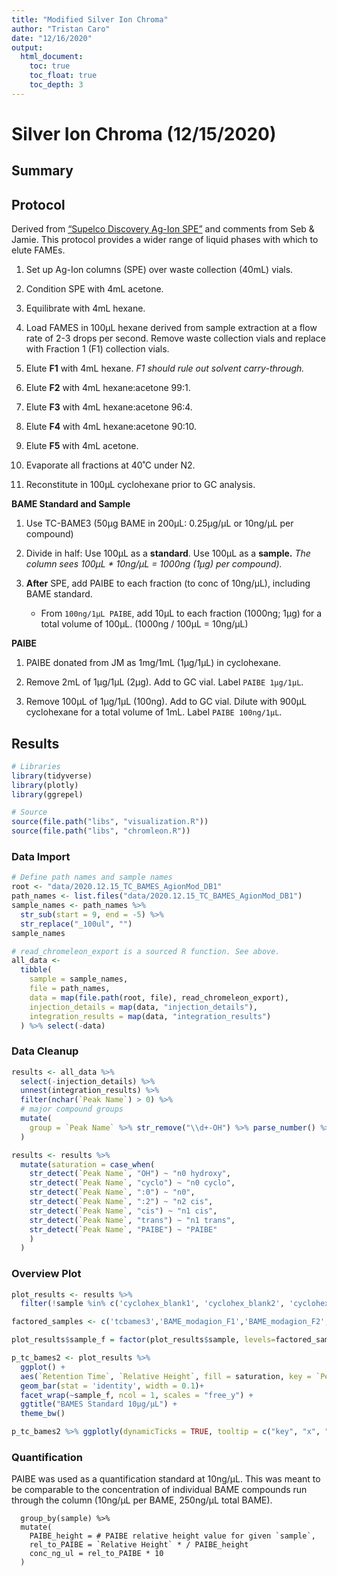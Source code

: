 ```yaml
---
title: "Modified Silver Ion Chroma"
author: "Tristan Caro"
date: "12/16/2020"
output:
  html_document:
    toc: true
    toc_float: true
    toc_depth: 3
---
```


# Silver Ion Chroma (12/15/2020)

## Summary

## Protocol

Derived from ["Supelco Discovery Ag-Ion SPE"](https://www.sigmaaldrich.com/catalog/product/supelco/54225u?lang=en&region=US) and comments from Seb & Jamie. This protocol provides a wider range of liquid phases with which to elute FAMEs.

1.  Set up Ag-Ion columns (SPE) over waste collection (40mL) vials.

2.  Condition SPE with 4mL acetone.

3.  Equilibrate with 4mL hexane.

4.  Load FAMES in 100µL hexane derived from sample extraction at a flow rate of 2-3 drops per second. Remove waste collection vials and replace with Fraction 1 (F1) collection vials.

5.  Elute **F1** with 4mL hexane.
    *F1 should rule out solvent carry-through.*

6.  Elute **F2** with 4mL hexane:acetone 99:1.

7.  Elute **F3** with 4mL hexane:acetone 96:4.

8.  Elute **F4** with 4mL hexane:acetone 90:10.

9.  Elute **F5** with 4mL acetone.

10. Evaporate all fractions at 40˚C under N2.

11. Reconstitute in 100µL cyclohexane prior to GC analysis.

**BAME Standard and Sample**

1.  Use TC-BAME3 (50µg BAME in 200µL: 0.25µg/µL or 10ng/µL per compound)

2.  Divide in half:
    Use 100µL as a **standard**.
    Use 100µL as a **sample.**
    *The column sees 100µL \* 10ng/µL = 1000ng (1µg) per compound).*

3.  **After** SPE, add PAIBE to each fraction (to conc of 10ng/µL), including BAME standard.

    -   From `100ng/1µL PAIBE`, add 10µL to each fraction (1000ng; 1µg) for a total volume of 100µL. (1000ng / 100µL = 10ng/µL)

**PAIBE**

1.  PAIBE donated from JM as 1mg/1mL (1µg/1µL) in cyclohexane.

2.  Remove 2mL of 1µg/1µL (2µg). Add to GC vial. Label `PAIBE 1µg/1µL`.

3.  Remove 100µL of 1µg/1µL (100ng). Add to GC vial. Dilute with 900µL cyclohexane for a total volume of 1mL. Label `PAIBE 100ng/1µL`.

## Results

```r
# Libraries
library(tidyverse)
library(plotly)
library(ggrepel)

# Source
source(file.path("libs", "visualization.R"))
source(file.path("libs", "chromleon.R"))
```

### Data Import

```r
# Define path names and sample names
root <- "data/2020.12.15_TC_BAMES_AgionMod_DB1"
path_names <- list.files("data/2020.12.15_TC_BAMES_AgionMod_DB1")
sample_names <- path_names %>% 
  str_sub(start = 9, end = -5) %>% 
  str_replace("_100ul", "")
sample_names

# read_chromeleon_export is a sourced R function. See above.
all_data <-
  tibble(
    sample = sample_names,
    file = path_names,
    data = map(file.path(root, file), read_chromeleon_export),
    injection_details = map(data, "injection_details"),
    integration_results = map(data, "integration_results")
  ) %>% select(-data)

```

### Data Cleanup

```r
results <- all_data %>% 
  select(-injection_details) %>% 
  unnest(integration_results) %>% 
  filter(nchar(`Peak Name`) > 0) %>% 
  # major compound groups
  mutate(
    group = `Peak Name` %>% str_remove("\\d+-OH") %>% parse_number() %>% abs() %>% {paste0("C", .)} %>% factor()
  )

results <- results %>% 
  mutate(saturation = case_when(
    str_detect(`Peak Name`, "OH") ~ "n0 hydroxy",
    str_detect(`Peak Name`, "cyclo") ~ "n0 cyclo",
    str_detect(`Peak Name`, ":0") ~ "n0",
    str_detect(`Peak Name`, ":2") ~ "n2 cis",
    str_detect(`Peak Name`, "cis") ~ "n1 cis",
    str_detect(`Peak Name`, "trans") ~ "n1 trans",
    str_detect(`Peak Name`, "PAIBE") ~ "PAIBE"
    )
  )
```

### Overview Plot

```r
plot_results <- results %>% 
  filter(!sample %in% c('cyclohex_blank1', 'cyclohex_blank2', 'cyclohex_blank3', 'cyclohex_blank4'))

factored_samples <- c('tcbames3','BAME_modagion_F1','BAME_modagion_F2','BAME_modagion_F3', 'BAME_modagion_F4', 'BAME_modagion_F5')

plot_results$sample_f = factor(plot_results$sample, levels=factored_samples)

p_tc_bames2 <- plot_results %>%
  ggplot() +
  aes(`Retention Time`, `Relative Height`, fill = saturation, key = `Peak Name`) +
  geom_bar(stat = 'identity', width = 0.1)+
  facet_wrap(~sample_f, ncol = 1, scales = "free_y") +
  ggtitle("BAMES Standard 10µg/µL") +
  theme_bw()

p_tc_bames2 %>% ggplotly(dynamicTicks = TRUE, tooltip = c("key", "x", "y"))
```

### Quantification

PAIBE was used as a quantification standard at 10ng/µL. This was meant to be comparable to the concentration of individual BAME compounds run through the column (10ng/µL per BAME, 250ng/µL total BAME).

```results
  group_by(sample) %>% 
  mutate(
    PAIBE_height = # PAIBE relative height value for given `sample`,
    rel_to_PAIBE = `Relative Height` * / PAIBE_height
    conc_ng_ul = rel_to_PAIBE * 10
  )

```

### 
